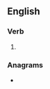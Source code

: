 ==English==

===Verb===
{{head|en|present participle}}

# {{present participle of|urinate|lang=en|nocat=1}}

===Anagrams===
* {{l|en|ruinating}}